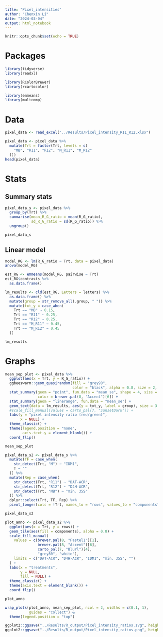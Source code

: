 ```yaml
---
title: "Pixel_intensities"
author: "Chenxin Li"
date: "2024-03-04"
output: html_notebook
---
```


```r
knitr::opts_chunk$set(echo = TRUE)
```

# Packages
```r
library(tidyverse)
library(readxl)

library(RColorBrewer)
library(rcartocolor)

library(emmeans)
library(multcomp)
```

# Data 
```r
pixel_data <- read_excel("../Results/Pixel_intensity_R11_R12.xlsx")

pixel_data <- pixel_data %>% 
  mutate(Trt = factor(Trt, levels = c(
    "MB", "R11", "R12", "M_R11", "M_R12"
  )))
head(pixel_data)
```

# Stats
## Summary stats 
```r
pixel_data_s <- pixel_data %>% 
  group_by(Trt) %>% 
  summarise(mean_R_G_ratio = mean(R_G_ratio),
            sd_R_G_ratio = sd(R_G_ratio)) %>% 
  ungroup()

pixel_data_s
```
## Linear model 
```r
model_RG <- lm(R_G_ratio ~ Trt, data = pixel_data)
anova(model_RG)
```
```r
est_RG <- emmeans(model_RG, pairwise ~ Trt)
est_RG$contrasts %>% 
  as.data.frame()
```
```r
lm_results <- cld(est_RG, Letters = letters) %>% 
  as.data.frame() %>% 
  mutate(group = str_remove_all(.group, " ")) %>% 
  mutate(txt_y = case_when(
    Trt == "MB" ~ 0.15,
    Trt == "R11" ~ 0.25,
    Trt == "R12" ~ 0.25,
    Trt == "M_R11" ~ 0.45,
    Trt == "M_R12" ~ 0.45
  ))

lm_results
```

# Graphs 
```r
mean_sep_plot <- pixel_data %>% 
  ggplot(aes(x = Trt, y = R_G_ratio)) +
  ggbeeswarm::geom_quasirandom(fill = "grey90",
                               color = "black", alpha = 0.8, size = 2, shape = 21)+
  stat_summary(geom = "point", fun.data = "mean_se", shape = 4, size = 3,
               color = brewer.pal(8, "Accent")[6]) +
  stat_summary(geom = "linerange", fun.data = "mean_se") +
  geom_text(data = lm_results, aes(y = txt_y, label = group), size = 3.5) +
  #scale_fill_manual(values = carto_pal(7, "SunsetDark")) +
  labs(y = "pixel intensity ratio (red/green)",
       x = NULL) +
  theme_classic() +
  theme(legend.position = "none",
        axis.text.y = element_blank()) +
  coord_flip()

mean_sep_plot
```


```r
pixel_data_s2 <- pixel_data_s %>% 
  mutate(TF = case_when(
    str_detect(Trt, "M") ~ "IDM1",
    T ~ ""
  )) %>% 
  mutate(Rep = case_when(
    str_detect(Trt, "R11") ~ "DAT-ACR",
    str_detect(Trt, "R12") ~ "D4H-ACR",
    str_detect(Trt, "MB") ~ "min. 35S"
  )) %>% 
  dplyr::select(Trt, TF, Rep) %>% 
  pivot_longer(cols = !Trt, names_to = "rows", values_to = "components")

pixel_data_s2
```
```r
plot_anno <- pixel_data_s2 %>% 
  ggplot(aes(x = Trt, y = rows)) +
  geom_tile(aes(fill = components), alpha = 0.8) +
  scale_fill_manual(
    values = c(brewer.pal(8, "Pastel1")[1],
               brewer.pal(8, "Accent")[6],
               carto_pal(7, "BluYl")[4],
               "grey80", "white"),
    limits = c("DAT-ACR", "D4H-ACR", "IDM1", "min. 35S", "")
  ) +
  labs(x = "treatments",
       y = NULL,
       fill = NULL) +
  theme_classic() +
  theme(axis.text = element_blank()) +
  coord_flip()

plot_anno
```
```r
wrap_plots(plot_anno, mean_sep_plot, ncol = 2, widths = c(0.1, 1),
           guides = "collect") &
  theme(legend.position = "top")

ggplot2::ggsave("../Results/R_output/Pixel_intensity_ratios.svg", height = 2.25, width = 3.8)
ggplot2::ggsave("../Results/R_output/Pixel_intensity_ratios.png", height = 2.25, width = 3.8)
```


